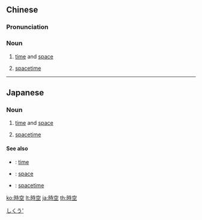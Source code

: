 {{also|时空}}
==Chinese==
{{zh-forms|s=时空}}

===Pronunciation===
{{zh-pron
|m=shí-kōng
|c=si4 hung1
|mn=sî-khong
|cat=n
}}

===Noun===
{{zh-noun}}

# [[time]] and [[space]]
# {{lb|zh|physics}} [[spacetime]] {{gloss|four dimensional continuum}}

----

==Japanese==
{{ja-kanjitab|じ|くう|yomi=o}}

===Noun===
{{ja-noun|じくう}}

# [[time]] and [[space]]
# {{lb|ja|physics|sort=しくう'}} [[spacetime]] {{gloss|four dimensional continuum}}

====See also====
* {{ja-r|時間|じかん}}: [[time]]
* {{ja-r|空間|くうかん}}: [[space]]
* {{ja-r|時空間|じくうかん}}: [[spacetime]]

[[Category:ja:Astrophysics|しくう']]

[[ko:時空]]
[[lt:時空]]
[[ja:時空]]
[[th:時空]]